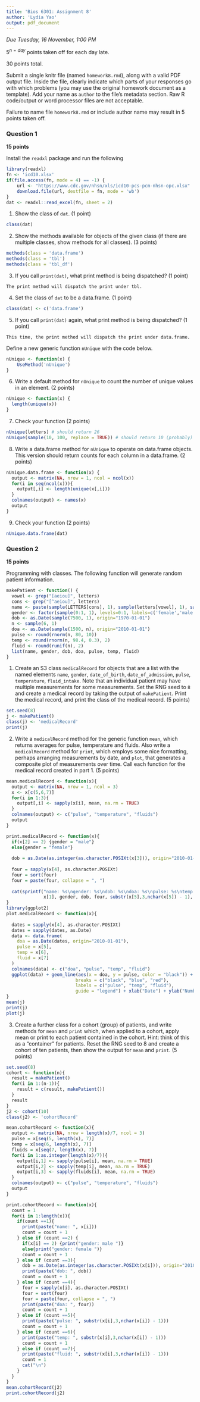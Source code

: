 ```yaml
---
title: 'Bios 6301: Assignment 8'
author: 'Lydia Yao'
output: pdf_document
---
```


*Due Tuesday, 16 November, 1:00 PM*

$5^{n=day}$ points taken off for each day late.

30 points total.

Submit a single knitr file (named `homework8.rmd`), along with a valid PDF output file. Inside the file, clearly indicate which parts of your responses go with which problems (you may use the original homework document as a template). Add your name as `author` to the file's metadata section. Raw R code/output or word processor files are not acceptable.

Failure to name file `homework8.rmd` or include author name may result in 5 points taken off.

### Question 1 ###

**15 points**

Install the `readxl` package and run the following

```r
library(readxl)
fn <- 'icd10.xlsx'
if(file.access(fn, mode = 4) == -1) {
    url <- "https://www.cdc.gov/nhsn/xls/icd10-pcs-pcm-nhsn-opc.xlsx"
    download.file(url, destfile = fn, mode = 'wb')
}
dat <- readxl::read_excel(fn, sheet = 2)
```

1. Show the class of `dat`. (1 point)
```r
class(dat)
```

2. Show the methods available for objects of the given class (if there are multiple classes, show methods for all classes). (3 points)
```r
methods(class = 'data.frame')
methods(class = 'tbl')
methods(class = 'tbl_df')
```

3. If you call `print(dat)`, what print method is being dispatched? (1 point)
  ```
  The print method will dispatch the print under tbl.
  ```

4. Set the class of `dat` to be a data.frame. (1 point)
```r
class(dat) <- c('data.frame')
```

5. If you call `print(dat)` again, what print method is being dispatched? (1 point)
  ```
  This time, the print method will dispatch the print under data.frame.
  ```

Define a new generic function `nUnique` with the code below.

```r
nUnique <- function(x) {
    UseMethod('nUnique')
}
```

6. Write a default method for `nUnique` to count the number of unique values in an element. (2 points)
```r
nUnique <- function(x) {
  length(unique(x))
}
```
7. Check your function (2 points)

```r
nUnique(letters) # should return 26
nUnique(sample(10, 100, replace = TRUE)) # should return 10 (probably)
```

8. Write a data.frame method for `nUnique` to operate on data.frame objects.
This version should return counts for each column in a data.frame. (2 points)
```r
nUnique.data.frame <- function(x) {
  output <- matrix(NA, nrow = 1, ncol = ncol(x))
  for(i in seq(ncol(x))){
    output[,i] <- length(unique(x[,i]))
  }
  colnames(output) <- names(x)
  output
}
```
9. Check your function (2 points)

```r
nUnique.data.frame(dat)
```

### Question 2 ###

**15 points**

Programming with classes.  The following function will generate random patient information.

```r
makePatient <- function() {
  vowel <- grep("[aeiou]", letters)
  cons <- grep("[^aeiou]", letters)
  name <- paste(sample(LETTERS[cons], 1), sample(letters[vowel], 1), sample(letters[cons], 1), sep='')
  gender <- factor(sample(0:1, 1), levels=0:1, labels=c('female','male'))
  dob <- as.Date(sample(7500, 1), origin="1970-01-01")
  n <- sample(6, 1)
  doa <- as.Date(sample(1500, n), origin="2010-01-01")
  pulse <- round(rnorm(n, 80, 10))
  temp <- round(rnorm(n, 98.4, 0.3), 2)
  fluid <- round(runif(n), 2)
  list(name, gender, dob, doa, pulse, temp, fluid)
}
```

1. Create an S3 class `medicalRecord` for objects that are a list with the named elements `name`, `gender`, `date_of_birth`, `date_of_admission`, `pulse`, `temperature`, `fluid_intake`. Note that an individual patient may have multiple measurements for some measurements.  Set the RNG seed to `8` and create a medical record by taking the output of `makePatient`.  Print the medical record, and print the class of the medical record. (5 points)
```r
set.seed(8)
j <- makePatient()
class(j) <- 'medicalRecord'
print(j)

```
2. Write a `medicalRecord` method for the generic function `mean`, which returns averages for pulse, temperature and fluids. Also write a `medicalRecord` method for `print`, which employs some nice formatting, perhaps arranging measurements by date, and `plot`, that generates a composite plot of measurements over time.  Call each function for the medical record created in part 1. (5 points)
```r
mean.medicalRecord <- function(x){
  output <- matrix(NA, nrow = 1, ncol = 3)
  x <- x[c(5,6,7)]
  for(i in 1:3){
    output[,i] <- sapply(x[i], mean, na.rm = TRUE)
  }
  colnames(output) <- c("pulse", "temperature", "fluids")
  output
}

print.medicalRecord <- function(x){
  if(x[2] == 2) {gender = "male"}
  else{gender = "female"}
  
  dob = as.Date(as.integer(as.character.POSIXt(x[3])), origin="2010-01-01")
  
  four = sapply(x[4], as.character.POSIXt)
  four = sort(four)
  four = paste(four, collapse = ", ")
  
  cat(sprintf("name: %s\ngender: %s\ndob: %s\ndoa: %s\npulse: %s\ntemp: %s\nfluid: %s", 
              x[1], gender, dob, four, substr(x[5],3,nchar(x[5]) - 1), substr(x[6],3,nchar(x[6]) - 1), substr(x[7],3,nchar(x[7]) - 1)),"\n")
}
library(ggplot2)
plot.medicalRecord <- function(x){
  
  dates = sapply(x[4], as.character.POSIXt)
  dates = sapply(dates, as.Date)
  data <- data.frame(
    doa = as.Date(dates, origin="2010-01-01"),
    pulse = x[5],
    temp = x[6],
    fluid = x[7]
  )
  colnames(data) <- c("doa", "pulse", "temp", "fluid")
  ggplot(data) + geom_line(aes(x = doa, y = pulse, color = "black")) + geom_line(aes(x = doa, y = temp,color = "blue")) + geom_line(aes(x = doa, y = fluid, color = "red")) + scale_color_identity(name = "Variable",
                          breaks = c("black", "blue", "red"),
                          labels = c("pulse", "temp", "fluid"),
                          guide = "legend") + xlab("Date") + ylab("Number")
}
mean(j)
print(j)
plot(j)
```

3. Create a further class for a cohort (group) of patients, and write methods for `mean` and `print` which, when applied to a cohort, apply mean or print to each patient contained in the cohort. Hint: think of this as a "container" for patients.  Reset the RNG seed to 8 and create a cohort of ten patients, then show the output for `mean` and `print`. (5 points)
```r
set.seed(8)
cohort <- function(n){
  result = makePatient()
  for(i in 1:(n-1)){
    result = c(result, makePatient())
  }
  result
}
j2 <- cohort(10)
class(j2) <- 'cohortRecord'

mean.cohortRecord <- function(x){
  output <- matrix(NA, nrow = length(x)/7, ncol = 3)
  pulse = x[seq(5, length(x), 7)]
  temp = x[seq(6, length(x), 7)]
  fluids = x[seq(7, length(x), 7)]
  for(i in 1:as.integer(length(x)/7)){
    output[i,1] <- sapply(pulse[i], mean, na.rm = TRUE)
    output[i,2] <- sapply(temp[i], mean, na.rm = TRUE)
    output[i,3] <- sapply(fluids[i], mean, na.rm = TRUE)
  }
  colnames(output) <- c("pulse", "temperature", "fluids")
  output
}

print.cohortRecord <- function(x){
  count = 1
  for(i in 1:length(x)){
    if(count ==1){
      print(paste("name: ", x[i]))
      count = count + 1
    } else if (count ==2) {
      if(x[i] == 2) {print("gender: male ")}
      else{print("gender: female ")}
      count = count + 1
    } else if (count ==3){
      dob = as.Date(as.integer(as.character.POSIXt(x[i])), origin="2010-01-01")
      print(paste("dob: ", dob))
      count = count + 1
    } else if (count ==4){
      four = sapply(x[i], as.character.POSIXt)
      four = sort(four)
      four = paste(four, collapse = ", ")
      print(paste("doa: ", four))
      count = count + 1
    } else if (count ==5){
      print(paste("pulse: ", substr(x[i],3,nchar(x[i]) - 1)))
      count = count + 1
    } else if (count ==6){
      print(paste("temp: ", substr(x[i],3,nchar(x[i]) - 1)))
      count = count + 1
    } else if (count ==7){
      print(paste("fluid: ", substr(x[i],3,nchar(x[i]) - 1)))
      count = 1
      cat("\n")
    }
  }
}
mean.cohortRecord(j2)
print.cohortRecord(j2)
```



